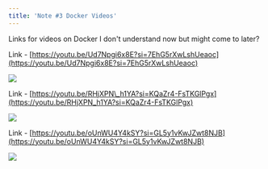 ```yaml
---
title: 'Note #3 Docker Videos'
---
```

Links for videos on Docker I don't understand now but might come to later?

Link - [https://youtu.be/Ud7Npgi6x8E?si=7EhG5rXwLshUeaoc](https://youtu.be/Ud7Npgi6x8E?si=7EhG5rXwLshUeaoc)

![](/assets/images/posts/note-3-docker-videos/1000015723.png)

Link - [https://youtu.be/RHjXPN\_h1YA?si=KQaZr4-FsTKGlPgx](https://youtu.be/RHjXPN_h1YA?si=KQaZr4-FsTKGlPgx)

![](/assets/images/posts/note-3-docker-videos/1000015724.png)

Link - [https://youtu.be/oUnWU4Y4kSY?si=GL5y1vKwJZwt8NJB](https://youtu.be/oUnWU4Y4kSY?si=GL5y1vKwJZwt8NJB)

![](/assets/images/posts/note-3-docker-videos/1000015725.png)

